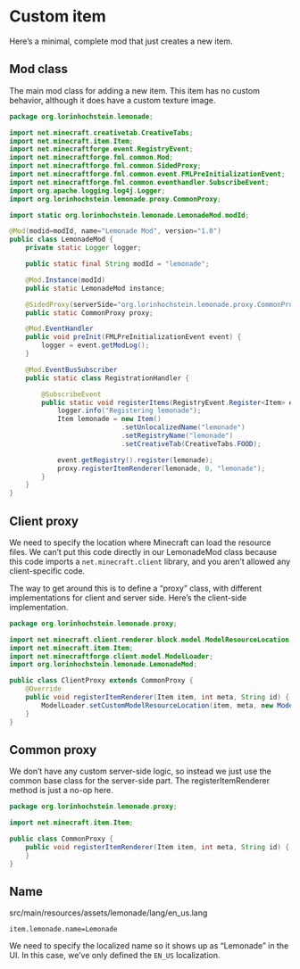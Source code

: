 # Custom item

Here's a minimal, complete mod that just creates a new item.

## Mod class

The main mod class for adding a new item. This item has no
custom behavior, although it does have a custom texture image.

```java
package org.lorinhochstein.lemonade;

import net.minecraft.creativetab.CreativeTabs;
import net.minecraft.item.Item;
import net.minecraftforge.event.RegistryEvent;
import net.minecraftforge.fml.common.Mod;
import net.minecraftforge.fml.common.SidedProxy;
import net.minecraftforge.fml.common.event.FMLPreInitializationEvent;
import net.minecraftforge.fml.common.eventhandler.SubscribeEvent;
import org.apache.logging.log4j.Logger;
import org.lorinhochstein.lemonade.proxy.CommonProxy;

import static org.lorinhochstein.lemonade.LemonadeMod.modId;

@Mod(modid=modId, name="Lemonade Mod", version="1.0")
public class LemonadeMod {
    private static Logger logger;

    public static final String modId = "lemonade";

    @Mod.Instance(modId)
    public static LemonadeMod instance;

    @SidedProxy(serverSide="org.lorinhochstein.lemonade.proxy.CommonProxy", clientSide="org.lorinhochstein.lemonade.proxy.ClientProxy")
    public static CommonProxy proxy;

    @Mod.EventHandler
    public void preInit(FMLPreInitializationEvent event) {
        logger = event.getModLog();
    }

    @Mod.EventBusSubscriber
    public static class RegistrationHandler {

        @SubscribeEvent
        public static void registerItems(RegistryEvent.Register<Item> event) {
            logger.info("Registering lemonade");
            Item lemonade = new Item()
                            .setUnlocalizedName("lemonade")
                            .setRegistryName("lemonade")
                            .setCreativeTab(CreativeTabs.FOOD);

            event.getRegistry().register(lemonade);
            proxy.registerItemRenderer(lemonade, 0, "lemonade");
        }
    }
}
```

## Client proxy

We need to specify the location where Minecraft can load the resource files. We
can't put this code directly in our LemonadeMod class because this code imports
a `net.minecraft.client` library, and you aren't allowed any client-specific
code.

The way to get around this is to define a "proxy" class, with different
implementations for client and server side. Here's the client-side
implementation.

```java
package org.lorinhochstein.lemonade.proxy;

import net.minecraft.client.renderer.block.model.ModelResourceLocation;
import net.minecraft.item.Item;
import net.minecraftforge.client.model.ModelLoader;
import org.lorinhochstein.lemonade.LemonadeMod;

public class ClientProxy extends CommonProxy {
    @Override
    public void registerItemRenderer(Item item, int meta, String id) {
        ModelLoader.setCustomModelResourceLocation(item, meta, new ModelResourceLocation(LemonadeMod.modId + ":" + id, "inventory"));
    }
}
```

## Common proxy

We don't have any custom server-side logic, so instead we just use the common
base class for the server-side part. The registerItemRenderer method is just a
no-op here.


```java
package org.lorinhochstein.lemonade.proxy;

import net.minecraft.item.Item;

public class CommonProxy {
    public void registerItemRenderer(Item item, int meta, String id) {
    }
}
```


## Name

src/main/resources/assets/lemonade/lang/en_us.lang

```
item.lemonade.name=Lemonade
```

We need to specify the localized name so it shows up as "Lemonade" in the UI.
In this case, we've only defined the `EN_US` localization.
